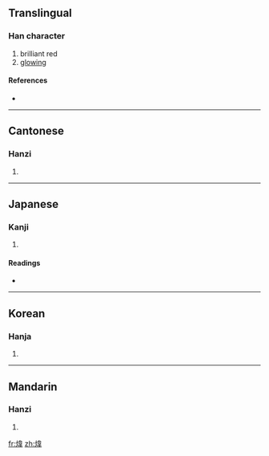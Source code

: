 {{also|炜}}
==Translingual==

===Han character===
{{Han char|rn=86|rad=火|as=09|sn=13|four=9585<sub>6</sub>|canj=火木一手 (FDMQ)}}

# brilliant red
# [[glowing]]

====References====
* {{Han ref|kx=0676.140|dkj=19189|dj=1087.180|hdz=32220.050|uh=7152|ud=29010|bh=DE6D|bd=56941}}

----

==Cantonese==

===Hanzi===
{{yue-hanzi|jyut=|y=wai5|sim=炜}}

# {{defn|Cantonese|sort=火09}}

----

==Japanese==

===Kanji===
{{ja-kanji|grade=|rs=火09}}

# {{defn|Japanese|sort=火09}}

====Readings====
* {{ja-readings|on=[[い]] (i), [[き]] (ki)|kun=}}

----

==Korean==

===Hanja===
{{ko-hanja|hangeul=위|eumhun=|rv=wi|mr=wi|y=wi}}

# {{defn|Korean|sort=火09}}

----

==Mandarin==

===Hanzi===
{{cmn-hanzi|sim=炜|pin=[[wěi]] ([[wei3]])|wg=wei<sup>3</sup>}}

# {{defn|Mandarin|sort=火09}}

[[fr:煒]]
[[zh:煒]]